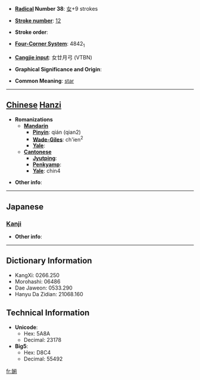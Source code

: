 * '''[[Wiktionary:Chinese radical index| Radical]] Number 38''': [[Wiktionary:Chinese radical index 女|女]]+9 strokes

* '''[[Wiktionary:Chinese total strokes index|Stroke number]]''': [[Wiktionary:Chinese total strokes index 12|12]]

* '''Stroke order''': 

* '''[[Wiktionary:Chinese four corner index|Four-Corner System]]''': 4842<sub>1</sub>

* '''[[Wiktionary:Chinese Cangjie index|Cangjie input]]''': 女廿月弓 (VTBN)

* '''Graphical Significance and Origin''': 

* '''Common Meaning''': [[star]]

----

== [[Chinese]] [[Hanzi]] ==

* '''Romanizations'''
** '''[[Mandarin]]'''
*** '''[[Pinyin]]''': qián (qian2)
*** '''[[Wade-Giles]]''': ch'ien<sup>2</sup>
*** '''[[Yale]]''': 
** '''[[Cantonese]]'''
*** '''[[Jyutping]]''':
*** '''[[Penkyamp]]''': 
*** '''[[Yale]]''': chin4

* '''Other info''': 

----

==Japanese==
===[[Kanji]]===
{{kanji|on readings=[[せん]] (sen), [[ぜん]] (zen), [[し]] (shi)
|kun readings=
}}

* '''Other info''':  

----

== Dictionary Information ==

* KangXi: 0266.250
* Morohashi: 06486
* Dae Jaweon: 0533.290
* Hanyu Da Zidian: 21068.160

== Technical Information ==

* '''Unicode''':
** Hex: 5A8A
** Decimal: 23178
* '''Big5''':
** Hex: D8C4
** Decimal: 55492

[[fr:媊]]